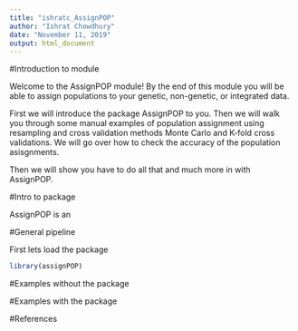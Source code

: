 ```yaml
---
title: "ishratc_AssignPOP"
author: "Ishrat Chowdhury"
date: "November 11, 2019"
output: html_document
---
```


#Introduction to module

Welcome to the AssignPOP module! By the end of this module you will be able to assign populations to your genetic, non-genetic, or integrated data. 

First we will introduce the package AssignPOP to you. Then we will walk you through some manual examples of population assignment using resampling and cross validation methods Monte Carlo and K-fold cross validations. We will go over how to check the accuracy of the population asisgnments.

Then we will show you have to do all that and much more in with AssignPOP.

#Intro to package

AssignPOP is an


#General pipeline

First lets load the package 
```r
library(assignPOP)
```




#Examples without the package

#Examples with the package 

#References 






